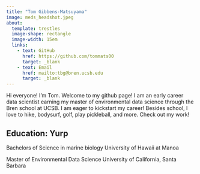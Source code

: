 ```yaml
---
title: "Tom Gibbens-Matsuyama"
image: meds_headshot.jpeg
about:
  template: trestles
  image-shape: rectangle
  image-width: 15em
  links: 
    - text: GitHub
      href: https://github.com/tommats00
      target: _blank
    - text: Email
      href: mailto:tbg@bren.ucsb.edu
      target: _blank
---
```


Hi everyone! I’m Tom. Welcome to my github page! I am an early career data scientist earning my master of environmental data science through the Bren school at UCSB. I am eager to kickstart my career! Besides school, I love to hike, bodysurf, golf, play pickleball, and more. Check out my work! 

## Education: Yurp

Bachelors of Science in marine biology
University of Hawaii at Manoa

Master of Environmental Data Science
University of California, Santa Barbara